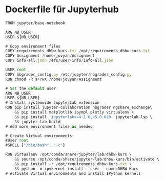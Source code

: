# Dockerfile für Jupyterhub

```js
FROM jupyter/base-notebook

ARG NB_USER
USER ${NB_USER}

# Copy environment files
COPY requirements_dhbw-kurs.txt /opt/requirements_dhbw-kurs.txt
COPY Assignment /home/jovyan/Assignment
COPY info-all.json /efs/user-info/info-all.json

USER root
COPY nbgrader_config.py /etc/jupyter/nbgrader_config.py
RUN chmod -R a+rwX /home/jovyan/Assignment

# Set the default user
ARG NB_USER
USER ${NB_USER}
# Install systemwide JupyterLab extension
RUN pip install jupyter-collaboration nbgrader ngshare_exchange\
    && pip install matplotlib ipympl plotly virtualenv \
    && pip install 'jupyterlab>=4.1.0,<5.0.0a0' jupyterlab-lsp \
    && jupyter lab build
# Add more environment files as needed

# Create Virtual environments
#User root
#SHELL ["/bin/bash", "-c"]

RUN virtualenv /opt/conda/share/jupyter/lab/dhbw-kurs \
    && source /opt/conda/share/jupyter/lab/dhbw-kurs/bin/activate \
    && pip install -r /opt/requirements_dhbw-kurs.txt \
    && python -m ipykernel install --user --name=DHBW-Kurs
# Activate Virtual environments and install IPython kernels

```

